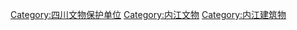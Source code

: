 [[Category:四川文物保护单位|Category:四川文物保护单位]]
[[Category:内江文物|Category:内江文物]]
[[Category:内江建筑物|Category:内江建筑物]]